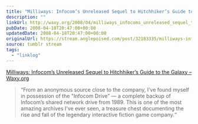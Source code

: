 ```yaml
---
title: "Milliways: Infocom’s Unreleased Sequel to Hitchhiker’s Guide to the Galaxy"
description: ""
linkUrl: http://waxy.org/2008/04/milliways_infocoms_unreleased_sequel_to_hitchhikers_guide_to_the_galax/
pubDate: 2008-04-18T20:47:00+00:00
updatedDate: 2008-04-18T20:47:00+00:00
originalUrl: https://stream.anglepoised.com/post/32183335/milliways-infocoms-unreleased-sequel-to
source: tumblr stream
tags:
  - "linklog"
---
```


[Milliways: Infocom&#8217;s Unreleased Sequel to Hitchhiker&#8217;s Guide to the Galaxy &#8211; Waxy.org][1]

> &ldquo;From an anonymous source close to the company, I&rsquo;ve found myself in possession of the "Infocom Drive&rdquo; — a complete backup of Infocom&rsquo;s shared network drive from 1989. This is one of the most amazing archives I&rsquo;ve ever seen, a treasure chest documenting the rise and fall of the legendary interactive fiction game company.&ldquo;

[1]: http://waxy.org/2008/04/milliways_infocoms_unreleased_sequel_to_hitchhikers_guide_to_the_galax/
